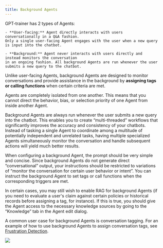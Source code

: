 ```yaml
---
title: Background Agents
---
```


GPT-trainer has 2 types of Agents:

    - **User-facing:** Agent directly interacts with users conversationally in a Q&A fashion.
    Only a single user-facing Agent engages with the user when a new query is input into the chatbot.

    - **Background:** Agent never interacts with users directly and instead monitors the conversation
    in an ongoing fashion. All background Agents are run whenever the user submits a new query to the chatbot.

Unlike user-facing Agents, background Agents are designed to monitor conversations and provide
assistance in the background by **assigning tags or calling functions** when certain criteria are met.

<Note>
  Agents are completely isolated from one another. This means that you cannot
  direct the behavior, bias, or selection priority of one Agent from inside
  another Agent.
</Note>

Background Agents are always run whenever the user submits a new query into the chatbot.
This enables you to create “multi-threaded” workflows that significantly improves the accuracy and
consistency of your chatbots. Instead of tasking a single Agent to coordinate among a multitude of
potentially independent and unrelated tasks, having multiple specialized Agents simultaneously
monitor the conversation and handle subsequent actions will yield much better results.

When configuring a background Agent, the prompt should be very simple and concise. Since background
Agents do not generate direct “conversational” output, your instructions should be restricted to variations of
“monitor the conversation for certain user behavior or intent”. You can instruct the background Agent
to set tags or call functions when the corresponding triggers are met.

In certain cases, you may still wish to enable RAG for background Agents (if you need to evaluate a
user's claim against certain policies or historical records before assigning a tag, for instance).
If this is true, you should give the Agent access to the necessary knowledge sources by going to the “Knowledge” tab in the Agent edit dialog.

A common user case for background Agents is conversation tagging. For an example of how to use background Agents to assign
conversation tags, see [Frustration Detection](/frustration-detection).

<Frame caption="Here’s a fun setup that detects any mention of various fruits during the conversation and assigns the appropriate tags.">
  <img src="/images/background-agent-1.png" />
</Frame>
